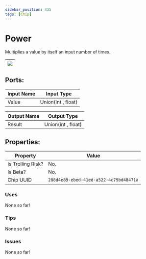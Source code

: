 ```yaml
---
sidebar_position: 435
tags: [Chip]
---
```


# Power


Multiplies a value by itself an input number of times.

| ![](https://images-ext-2.discordapp.net/external/MPmIaQzlEPmgGWlgi-WxBBXt0Bjv_zWPkg1y1f_sy3s/https/www.recroomcircuits.com/image/circuit/absolute-value?width=206&height=108) |
|-----|

## Ports:

| Input Name | Input Type |
|-----------|-----------|
| Value | Union(int , float) |

| Output Name | Output Type |
|-----------|-----------|
| Result | Union(int , float) |

## Properties:

| Property  | Value |
|-------------------|-----------|
| Is Trolling Risk? | No. |
| Is Beta? | No. |
| Chip UUID | `288d4e89-ebed-41ed-a522-4c79bd48471a` |

### Uses

None so far!

### Tips

None so far!

### Issues

None so far!